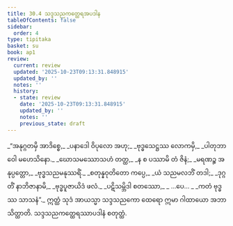 ```yaml
---
title: 30.4 သဒ္ဒသညကတ္ထေရအပဒါန
tableOfContents: false
sidebar:
  order: 4
type: tipitaka
basket: su
book: ap1
review:
  current: review
  updated: '2025-10-23T09:13:31.848915'
  updated_by: ''
  notes: ''
  history:
  - state: review
    date: '2025-10-23T09:13:31.848915'
    updated_by: ''
    notes: ''
    previous_state: draft
---
```



<ReviewStatus review={frontmatter.review} showDetails={true} />

<HypothesisAnnotation frontmatter={frontmatter} />

<DynamicBreadcrumb />

<Division number="17" book="ap1" e="ch" v="20" p="277">

<Paragraph number="3380" type="verses" book="ap1">
_“အနုဂ္ဂတမှိ အာဒိစ္စေ,_  
_ပနာဒေါ ဝိပုလော အဟု;_  
_ဗုဒ္ဓသေဋ္ဌဿ လောကမှိ,_  
_ပါတုဘာဝေါ မဟေသိနော._  

</Paragraph>

</Division>
<Division number="18" book="ap1" e="ch" v="20" p="278">

<Paragraph number="3381" type="verses" book="ap1">
_ဃောသမဿောသဟံ တတ္ထ,_  
_န စ ပဿာမိ တံ ဇိနံ;_  
_မရဏဉ္စ အနုပ္ပတ္တော,_  
_ဗုဒ္ဓသညမနုဿရိံ._  

</Paragraph>

</Division>
<Division number="19" book="ap1" e="ch" v="20" p="278">

<Paragraph number="3382" type="verses" book="ap1">
_စတုန္နဝုတိတော ကပ္ပေ,_  
_ယံ သညမလဘိံ တဒါ;_  
_ဒုဂ္ဂတိံ နာဘိဇာနာမိ,_  
_ဗုဒ္ဓပူဇာယိဒံ ဖလံ._  

</Paragraph>

</Division>
<Division number="20" book="ap1" e="ch" v="20" p="278">

<Paragraph number="3383" type="verses" book="ap1">
_ပဋိသမ္ဘိဒါ စတဿော,_  
_ …ပေ… _  
_ကတံ ဗုဒ္ဓဿ သာသနံ”._  

</Paragraph>

<Paragraph number="3384" book="ap1">
ဣတ္ထံ သုဒံ အာယသ္မာ သဒ္ဒသညကော ထေရော ဣမာ ဂါထာယော အဘာသိတ္ထာတိ.

</Paragraph>
</Division>

<Paragraph number="3385" type="center" book="ap1">
သဒ္ဒသညကတ္ထေရဿာပဒါနံ စတုတ္ထံ.
</Paragraph>